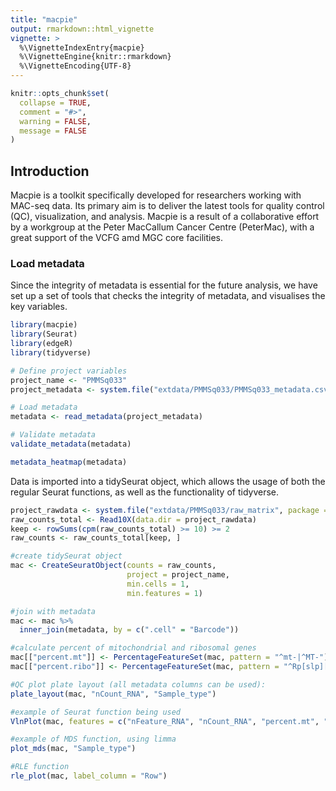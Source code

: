 ```yaml
---
title: "macpie"
output: rmarkdown::html_vignette
vignette: >
  %\VignetteIndexEntry{macpie}
  %\VignetteEngine{knitr::rmarkdown}
  %\VignetteEncoding{UTF-8}
---
```


```r
knitr::opts_chunk$set(
  collapse = TRUE,
  comment = "#>",
  warning = FALSE,
  message = FALSE
)
```

## Introduction

Macpie is a toolkit specifically developed for researchers working with MAC-seq data. Its primary aim is to deliver the latest tools for quality control (QC), visualization, and analysis. Macpie is a result of a collaborative effort by a workgroup at the Peter MacCallum Cancer Centre (PeterMac), with a great support of the VCFG amd MGC core facilities.

### Load metadata

Since the integrity of metadata is essential for the future analysis, we have set up a set of tools that checks the integrity of metadata, and visualises the key variables.

```r
library(macpie)
library(Seurat)
library(edgeR)
library(tidyverse)
```

```r

# Define project variables
project_name <- "PMMSq033"
project_metadata <- system.file("extdata/PMMSq033/PMMSq033_metadata.csv", package = "macpie")

# Load metadata
metadata <- read_metadata(project_metadata)

# Validate metadata
validate_metadata(metadata)
```

```r
metadata_heatmap(metadata)

```

Data is imported into a tidySeurat object, which allows the usage of both the regular Seurat functions, as well as the functionality of tidyverse. 

```r
project_rawdata <- system.file("extdata/PMMSq033/raw_matrix", package = "macpie")
raw_counts_total <- Read10X(data.dir = project_rawdata)
keep <- rowSums(cpm(raw_counts_total) >= 10) >= 2
raw_counts <- raw_counts_total[keep, ]

#create tidySeurat object
mac <- CreateSeuratObject(counts = raw_counts,
                          project = project_name,
                          min.cells = 1,
                          min.features = 1)

#join with metadata
mac <- mac %>%
  inner_join(metadata, by = c(".cell" = "Barcode"))

#calculate percent of mitochondrial and ribosomal genes
mac[["percent.mt"]] <- PercentageFeatureSet(mac, pattern = "^mt-|^MT-")
mac[["percent.ribo"]] <- PercentageFeatureSet(mac, pattern = "^Rp[slp][[:digit:]]|^Rpsa|^RP[SLP][[:digit:]]|^RPSA")
```
```r
#QC plot plate layout (all metadata columns can be used):
plate_layout(mac, "nCount_RNA", "Sample_type")
```
```r
#example of Seurat function being used
VlnPlot(mac, features = c("nFeature_RNA", "nCount_RNA", "percent.mt", "percent.ribo"), ncol = 4)
```
```r
#example of MDS function, using limma
plot_mds(mac, "Sample_type")
```

```r
#RLE function
rle_plot(mac, label_column = "Row")
```
